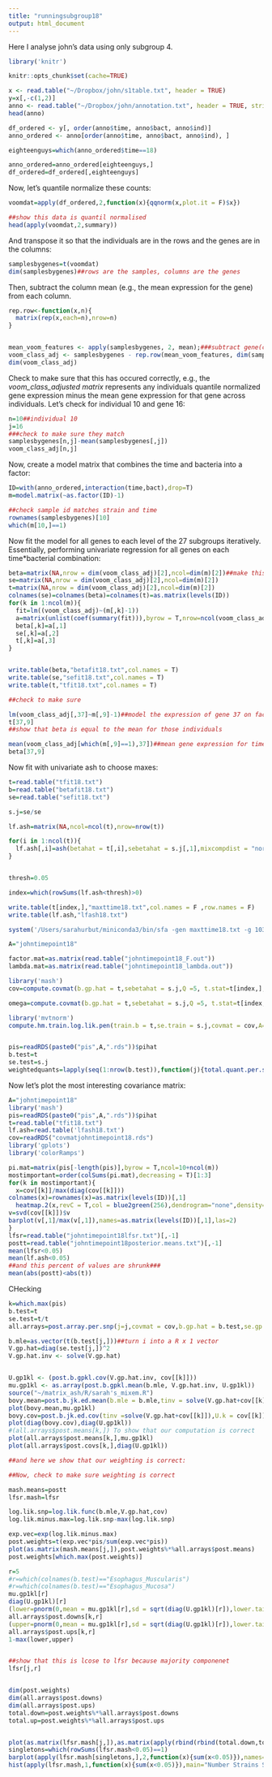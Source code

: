 ```yaml
---
title: "runningsubgroup18"
output: html_document
---
```



Here I analyse john's data using only subgroup 4.
```r
library('knitr')

knitr::opts_chunk$set(cache=TRUE)
```



```r
x <- read.table("~/Dropbox/john/s1table.txt", header = TRUE)
y=x[,-c(1,2)]
anno <- read.table("~/Dropbox/john/annotation.txt", header = TRUE, stringsAsFactors = FALSE)
head(anno)

df_ordered <- y[, order(anno$time, anno$bact, anno$ind)]
anno_ordered <- anno[order(anno$time, anno$bact, anno$ind), ]

eighteenguys=which(anno_ordered$time==18)

anno_ordered=anno_ordered[eighteenguys,]
df_ordered=df_ordered[,eighteenguys]
```
Now, let's quantile normalize these counts:

```r


voomdat=apply(df_ordered,2,function(x){qqnorm(x,plot.it = F)$x})

##show this data is quantil normalised
head(apply(voomdat,2,summary))
```
And transpose it so that the individuals are in the rows and the genes are in the columns:

```r
samplesbygenes=t(voomdat)
dim(samplesbygenes)##rows are the samples, columns are the genes
````

Then, subtract the column mean (e.g., the mean expression for the gene) from each column.
```r
rep.row<-function(x,n){
  matrix(rep(x,each=n),nrow=n)
}


mean_voom_features <- apply(samplesbygenes, 2, mean);###subtract gene(column) means
voom_class_adj <- samplesbygenes - rep.row(mean_voom_features, dim(samplesbygenes)[1])##subtract the mean expression across genes for the gene
dim(voom_class_adj)
```

Check to make sure that this has occured correctly, e.g., the *voom_class_adjusted matrix* represents any individuals quantile normalized gene expression minus the mean gene expression for that gene across individuals. Let's check for individual 10 and gene 16:

```r
n=10##individual 10
j=16
###check to make sure they match
samplesbygenes[n,j]-mean(samplesbygenes[,j])
voom_class_adj[n,j]
```

Now, create a model matrix that combines the time and bacteria into a factor:

```r
ID=with(anno_ordered,interaction(time,bact),drop=T)
m=model.matrix(~as.factor(ID)-1)

##check sample id matches strain and time
rownames(samplesbygenes)[10]
which(m[10,]==1)

````


Now fit the model for all genes to each level of the 27 subgroups iteratively. Essentially, performing univariate regression for all genes on each time*bacterial combination:

```r
beta=matrix(NA,nrow = dim(voom_class_adj)[2],ncol=dim(m)[2])##make this the J genes by k subgroup betas
se=matrix(NA,nrow = dim(voom_class_adj)[2],ncol=dim(m)[2])
t=matrix(NA,nrow = dim(voom_class_adj)[2],ncol=dim(m)[2])
colnames(se)=colnames(beta)=colnames(t)=as.matrix(levels(ID))
for(k in 1:ncol(m)){
  fit=lm((voom_class_adj)~(m[,k]-1))
  a=matrix(unlist(coef(summary(fit))),byrow = T,nrow=ncol(voom_class_adj))
  beta[,k]=a[,1]
  se[,k]=a[,2]
  t[,k]=a[,3]
}


write.table(beta,"betafit18.txt",col.names = T)
write.table(se,"sefit18.txt",col.names = T)
write.table(t,"tfit18.txt",col.names = T)

##check to make sure

lm(voom_class_adj[,37]~m[,9]-1)##model the expression of gene 37 on factor 9
t[37,9]
##show that beta is equal to the mean for those individuals

mean(voom_class_adj[which(m[,9]==1),37])##mean gene expression for time point 18 individuals at gene 37
beta[37,9]
```

Now fit with univariate ash to choose maxes:

```r
t=read.table("tfit18.txt")
b=read.table("betafit18.txt")
se=read.table("sefit18.txt")

s.j=se/se

lf.ash=matrix(NA,ncol=ncol(t),nrow=nrow(t))

for(i in 1:ncol(t)){
  lf.ash[,i]=ash(betahat = t[,i],sebetahat = s.j[,1],mixcompdist = "normal")$lfsr
}


thresh=0.05

index=which(rowSums(lf.ash<thresh)>0)

write.table(t[index,],"maxttime18.txt",col.names = F ,row.names = F)
write.table(lf.ash,"lfash18.txt")

system('/Users/sarahurbut/miniconda3/bin/sfa -gen maxttime18.txt -g 10325 -k 5 -n 9 i -o johntimepoint18')

A="johntimepoint18"

factor.mat=as.matrix(read.table("johntimepoint18_F.out"))
lambda.mat=as.matrix(read.table("johntimepoint18_lambda.out"))

library('mash')
cov=compute.covmat(b.gp.hat = t,sebetahat = s.j,Q =5, t.stat=t[index,],lambda.mat=lambda.mat,P=3,A=A, factor.mat = factor.mat,bma = TRUE,zero=TRUE,power=2)$covmat

omega=compute.covmat(b.gp.hat = t,sebetahat = s.j,Q =5, t.stat=t[index,],lambda.mat=lambda.mat,P=3,A=A, factor.mat = factor.mat,bma = TRUE,zero=TRUE,power=2)$omega

library('mvtnorm')
compute.hm.train.log.lik.pen(train.b = t,se.train = s.j,covmat = cov,A=A,pen=1)


pis=readRDS(paste0("pis",A,".rds"))$pihat
b.test=t
se.test=s.j
weightedquants=lapply(seq(1:nrow(b.test)),function(j){total.quant.per.snp(j,cov,b.gp.hat=b.test,se.gp.hat = se.test,pis,A=A,checkpoint = FALSE)})
```

Now let's plot the most interesting covariance matrix:
```r
A="johntimepoint18"
library('mash')
pis=readRDS(paste0("pis",A,".rds"))$pihat
t=read.table("tfit18.txt")
lf.ash=read.table('lfash18.txt')
cov=readRDS("covmatjohntimepoint18.rds")
library('gplots')
library('colorRamps')

pi.mat=matrix(pis[-length(pis)],byrow = T,ncol=10+ncol(m))
mostimportant=order(colSums(pi.mat),decreasing = T)[1:3]
for(k in mostimportant){
  x=cov[[k]]/max(diag(cov[[k]]))
colnames(x)=rownames(x)=as.matrix(levels(ID))[,1]
  heatmap.2(x,revC = T,col = blue2green(256),dendrogram="none",density="none",trace="none")
v=svd(cov[[k]])$v
barplot(v[,1]/max(v[,1]),names=as.matrix(levels(ID))[,1],las=2)
}
lfsr=read.table("johntimepoint18lfsr.txt")[,-1]
postt=read.table("johntimepoint18posterior.means.txt")[,-1]
mean(lfsr<0.05)
mean(lf.ash<0.05)
##and this percent of values are shrunk###
mean(abs(postt)<abs(t))
```

CHecking

```r
k=which.max(pis)
b.test=t
se.test=t/t
all.arrays=post.array.per.snp(j=j,covmat = cov,b.gp.hat = b.test,se.gp.hat = se.test)

b.mle=as.vector(t(b.test[j,]))##turn i into a R x 1 vector
V.gp.hat=diag(se.test[j,])^2
V.gp.hat.inv <- solve(V.gp.hat)


U.gp1kl <- (post.b.gpkl.cov(V.gp.hat.inv, cov[[k]]))
mu.gp1kl <- as.array(post.b.gpkl.mean(b.mle, V.gp.hat.inv, U.gp1kl))
source("~/matrix_ash/R/sarah's_mixem.R")
bovy.mean=post.b.jk.ed.mean(b.mle = b.mle,tinv = solve(V.gp.hat+cov[[k]]),U.k = cov[[k]])
plot(bovy.mean,mu.gp1kl)
bovy.cov=post.b.jk.ed.cov(tinv =solve(V.gp.hat+cov[[k]]),U.k = cov[[k]] )
plot(diag(bovy.cov),diag(U.gp1kl))
#(all.arrays$post.means[k,]) To show that our computation is correct
plot(all.arrays$post.means[k,],mu.gp1kl)
plot(all.arrays$post.covs[k,],diag(U.gp1kl))

##and here we show that our weighting is correct:

##Now, check to make sure weighting is correct

mash.means=postt
lfsr.mash=lfsr

log.lik.snp=log.lik.func(b.mle,V.gp.hat,cov)
log.lik.minus.max=log.lik.snp-max(log.lik.snp)

exp.vec=exp(log.lik.minus.max)
post.weights=t(exp.vec*pis/sum(exp.vec*pis))
plot(as.matrix(mash.means[j,]),post.weights%*%all.arrays$post.means)
post.weights[which.max(post.weights)]

r=5
#r=which(colnames(b.test)=="Esophagus_Muscularis")
#r=which(colnames(b.test)=="Esophagus_Mucosa")
mu.gp1kl[r]
diag(U.gp1kl)[r]
(lower=pnorm(0,mean = mu.gp1kl[r],sd = sqrt(diag(U.gp1kl)[r]),lower.tail = T))
all.arrays$post.downs[k,r]
(upper=pnorm(0,mean = mu.gp1kl[r],sd = sqrt(diag(U.gp1kl)[r]),lower.tail = F))
all.arrays$post.ups[k,r]
1-max(lower,upper)


##show that this is lcose to lfsr because majority componenet
lfsr[j,r]


dim(post.weights)
dim(all.arrays$post.downs)
dim(all.arrays$post.ups)
total.down=post.weights%*%all.arrays$post.downs
total.up=post.weights%*%all.arrays$post.ups


plot(as.matrix(lfsr.mash[j,]),as.matrix(apply(rbind(rbind(total.down,total.up)),2,function(x){1-max(x)})))
singletons=which(rowSums(lfsr.mash<0.05)==1)
barplot(apply(lfsr.mash[singletons,],2,function(x){sum(x<0.05)}),names=colnames(t),las=2,main="Number of Singletons")
hist(apply(lfsr.mash,1,function(x){sum(x<0.05)}),main="Number Strains Sig",breaks=seq(-0.5,9.5,by=1),las=3,xlab="Numeber of Strain < Thresh")

```


